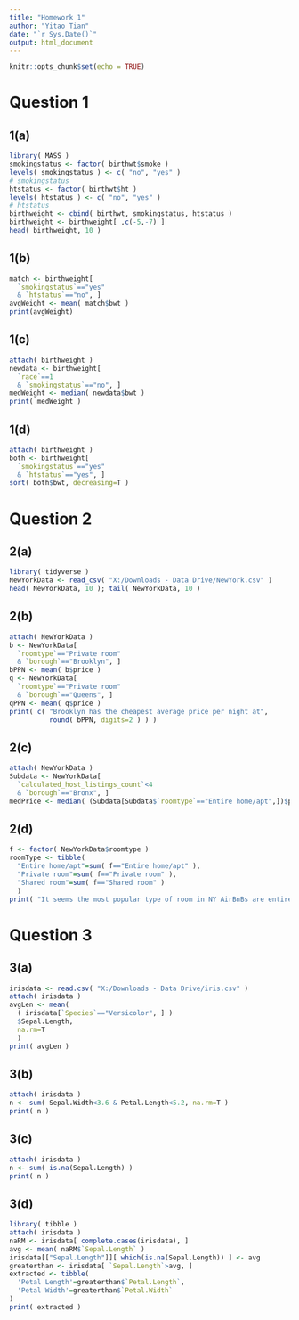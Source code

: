 ```yaml
---
title: "Homework 1"
author: "Yitao Tian"
date: "`r Sys.Date()`"
output: html_document
---
```


```r
knitr::opts_chunk$set(echo = TRUE)
```

# Question 1
## 1(a)
```r
library( MASS )
smokingstatus <- factor( birthwt$smoke )
levels( smokingstatus ) <- c( "no", "yes" )
# smokingstatus
htstatus <- factor( birthwt$ht )
levels( htstatus ) <- c( "no", "yes" )
# htstatus
birthweight <- cbind( birthwt, smokingstatus, htstatus )
birthweight <- birthweight[ ,c(-5,-7) ]
head( birthweight, 10 )
```
## 1(b)
```r
match <- birthweight[
  `smokingstatus`=="yes"
  & `htstatus`=="no", ]
avgWeight <- mean( match$bwt )
print(avgWeight)
```
## 1(c)
```r
attach( birthweight )
newdata <- birthweight[
  `race`==1
  & `smokingstatus`=="no", ]
medWeight <- median( newdata$bwt )
print( medWeight )
```
## 1(d)
```r
attach( birthweight )
both <- birthweight[
  `smokingstatus`=="yes"
  & `htstatus`=="yes", ]
sort( both$bwt, decreasing=T )
```
# Question 2
## 2(a)
```r
library( tidyverse )
NewYorkData <- read_csv( "X:/Downloads - Data Drive/NewYork.csv" )
head( NewYorkData, 10 ); tail( NewYorkData, 10 )
```
## 2(b)
```r
attach( NewYorkData )
b <- NewYorkData[
  `roomtype`=="Private room"
  & `borough`=="Brooklyn", ]
bPPN <- mean( b$price )
q <- NewYorkData[
  `roomtype`=="Private room"
  & `borough`=="Queens", ]
qPPN <- mean( q$price )
print( c( "Brooklyn has the cheapest average price per night at",
          round( bPPN, digits=2 ) ) )
```
## 2(c)
```r
attach( NewYorkData )
Subdata <- NewYorkData[
  `calculated_host_listings_count`<4
  & `borough`=="Bronx", ]
medPrice <- median( (Subdata[Subdata$`roomtype`=="Entire home/apt",])$price )
```
## 2(d)
```r
f <- factor( NewYorkData$roomtype )
roomType <- tibble(
  "Entire home/apt"=sum( f=="Entire home/apt" ), 
  "Private room"=sum( f=="Private room" ),
  "Shared room"=sum( f=="Shared room" )
  )
print( "It seems the most popular type of room in NY AirBnBs are entire rooms/apartments with 5,811 such properties up for rent currently" )
```
# Question 3
## 3(a)
```r
irisdata <- read.csv( "X:/Downloads - Data Drive/iris.csv" )
attach( irisdata )
avgLen <- mean(
  ( irisdata[`Species`=="Versicolor", ] )
  $Sepal.Length,
  na.rm=T
  )
print( avgLen )
```
## 3(b)
```r
attach( irisdata )
n <- sum( Sepal.Width<3.6 & Petal.Length<5.2, na.rm=T )
print( n )
```
## 3(c)
```r
attach( irisdata )
n <- sum( is.na(Sepal.Length) )
print( n )
```
## 3(d)
```r
library( tibble )
attach( irisdata )
naRM <- irisdata[ complete.cases(irisdata), ]
avg <- mean( naRM$`Sepal.Length` )
irisdata[["Sepal.Length"]][ which(is.na(Sepal.Length)) ] <- avg
greaterthan <- irisdata[ `Sepal.Length`>avg, ]
extracted <- tibble(
  'Petal Length'=greaterthan$`Petal.Length`,
  'Petal Width'=greaterthan$`Petal.Width`
)
print( extracted )
```







